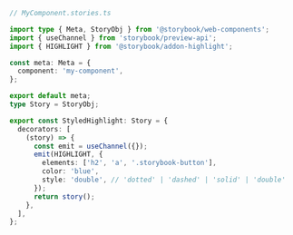 ```ts
// MyComponent.stories.ts

import type { Meta, StoryObj } from '@storybook/web-components';
import { useChannel } from 'storybook/preview-api';
import { HIGHLIGHT } from '@storybook/addon-highlight';

const meta: Meta = {
  component: 'my-component',
};

export default meta;
type Story = StoryObj;

export const StyledHighlight: Story = {
  decorators: [
    (story) => {
      const emit = useChannel({});
      emit(HIGHLIGHT, {
        elements: ['h2', 'a', '.storybook-button'],
        color: 'blue',
        style: 'double', // 'dotted' | 'dashed' | 'solid' | 'double'
      });
      return story();
    },
  ],
};
```
